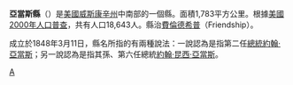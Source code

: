 {{Otheruses|亞當斯縣|subject=美國威斯康辛州的一個縣|other=同名的縣}}
<!--[[File:Map_of_Wisconsin_highlighting_Adams_County.svg|200px]]-->
{{Infobox U.S. County
| county          = 亞當斯縣
| state           = 威斯康星州
| en county          = Adams County
| en state           = Wisconsin
| seal            = 
| founded year    = 1848
| founded date    = 
| seat wl         = Friendship
| largest city wl = Adams
| area mi         = 689
| area km         = 1,783
| area land mi    = 648
| area land km    = 1,678
| area water mi   = 41
| area water km   = 106
| area percentage = 5.92%
| census yr       = 2000
| pop             = 18,643
| density mi      = 29
| density km      = 11
| time zone       = Central
| UTC offset      = -6
| DST offset      = -5
| footnotes       = 
| web             = www.co.adams.wi.us
| named for       = Late president [[John_Adams|John Adams]] or [[John_Quincy_Adams|John Quincy Adams]]
}}
'''亞當斯縣'''（{{lang-en|Adams County}}）是[[美國|美國]][[威斯康辛州|威斯康辛州]]中南部的一個縣。面積1,783平方公里。根據[[美國2000年人口普查|美國2000年人口普查]]，共有人口18,643人。縣治[[費倫德希普村_(威斯康辛州)|費倫德希普]]（Friendship）。

成立於1848年3月11日，縣名所指的有兩種說法：一說認為是指第二任[[美國總統|總統]][[約翰·亞當斯|約翰·亞當斯]]；另一說認為是指其孫、第六任總統[[約翰·昆西·亞當斯|約翰·昆西·亞當斯]]。

[[Category:威斯康辛州行政区划|A]]